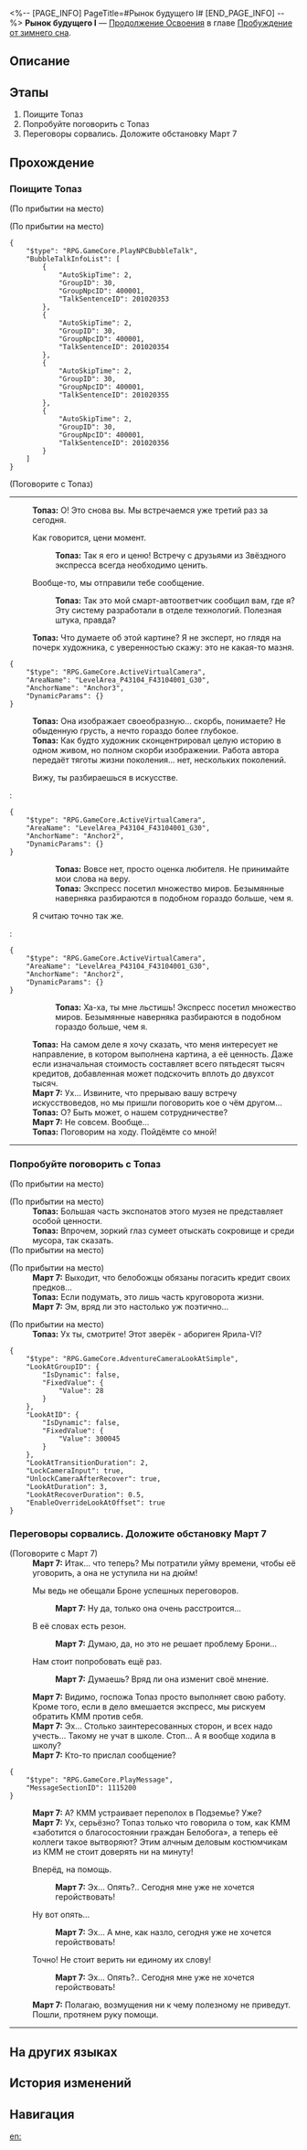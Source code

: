 <%-- [PAGE_INFO]
PageTitle=#Рынок будущего I#
[END_PAGE_INFO] --%>
{{Дополнить|Диалоги.}}
{{Миссия Инфобокс
|id              = 2010205
|Название        = 
|Изображение     = Миссия Рынок будущего I.png
|Тип             = Продолжение Освоения
|Событие         = 
|Глава           = Пробуждение от зимнего сна
|Условия         = 
|Персонажи       = Март 7; Первопроходец; Топаз
|СтартЛокация    = [[Ярило-VI]] — [[Краеведческий музей]]
|Мир             = Ярило-VI
|Предыдущая      = 
|Следующая       = 
|Награды         = Опыт Освоения*700; Звёздный нефрит*110; Путеводитель путешественника*5; Утраченный кристалл*4; Кредиты*40 000
}}
'''Рынок будущего I''' — [[Продолжение Освоения]] в главе [[Пробуждение от зимнего сна]].

==Описание==
{{Описание|<!--официальное описание из Перекрёстка судеб-->}}

==Этапы==
# Поищите Топаз
# Попробуйте поговорить с Топаз
# Переговоры сорвались. Доложите обстановку Март 7

==Прохождение==
{{Дополнить}}

===Поищите Топаз===
{{Описание миссии|тип=Продолжение Освоения|локация=Краеведческий музей|Ежедневный отчёт об Освоении (автор: (Первопроходец)):<br />У нас неприятности. Белобог задолжал КММ целую кучу денег. Нужно поговорить с Топаз в музее.}}
{{Диалог Начало}}
;(По прибытии на место)

;(По прибытии на место)
<pre>{
	"$type": "RPG.GameCore.PlayNPCBubbleTalk",
	"BubbleTalkInfoList": [
		{
			"AutoSkipTime": 2,
			"GroupID": 30,
			"GroupNpcID": 400001,
			"TalkSentenceID": 201020353
		},
		{
			"AutoSkipTime": 2,
			"GroupID": 30,
			"GroupNpcID": 400001,
			"TalkSentenceID": 201020354
		},
		{
			"AutoSkipTime": 2,
			"GroupID": 30,
			"GroupNpcID": 400001,
			"TalkSentenceID": 201020355
		},
		{
			"AutoSkipTime": 2,
			"GroupID": 30,
			"GroupNpcID": 400001,
			"TalkSentenceID": 201020356
		}
	]
}</pre>

;(Поговорите с Топаз)
----
:'''Топаз:''' О! Это снова вы. Мы встречаемся уже третий раз за сегодня.
:{{Диалог|Стрелка}} Как говорится, цени момент.
::'''Топаз:''' Так я его и ценю! Встречу с друзьями из Звёздного экспресса всегда необходимо ценить.
:{{Диалог|Стрелка}} Вообще-то, мы отправили тебе сообщение.
::'''Топаз:''' Так это мой смарт-автоответчик сообщил вам, где я? Эту систему разработали в отделе технологий. Полезная штука, правда?
:'''Топаз:''' Что думаете об этой картине? Я не эксперт, но глядя на почерк художника, с уверенностью скажу: это не какая-то мазня.
<pre>{
	"$type": "RPG.GameCore.ActiveVirtualCamera",
	"AreaName": "LevelArea_P43104_F43104001_G30",
	"AnchorName": "Anchor3",
	"DynamicParams": {}
}</pre>
:'''Топаз:''' Она изображает своеобразную... скорбь, понимаете? Не обыденную грусть, а нечто гораздо более глубокое.
:'''Топаз:''' Как будто художник сконцентрировал целую историю в одном живом, но полном скорби изображении. Работа автора передаёт тяготы жизни поколения... нет, нескольких поколений.
:{{Диалог|Стрелка}} Вижу, ты разбираешься в искусстве.
:<pre>{
	"$type": "RPG.GameCore.ActiveVirtualCamera",
	"AreaName": "LevelArea_P43104_F43104001_G30",
	"AnchorName": "Anchor2",
	"DynamicParams": {}
}</pre>
::'''Топаз:''' Вовсе нет, просто оценка любителя. Не принимайте мои слова на веру.
::'''Топаз:''' Экспресс посетил множество миров. Безымянные наверняка разбираются в подобном гораздо больше, чем я.
:{{Диалог|Стрелка}} Я считаю точно так же.
:<pre>{
	"$type": "RPG.GameCore.ActiveVirtualCamera",
	"AreaName": "LevelArea_P43104_F43104001_G30",
	"AnchorName": "Anchor2",
	"DynamicParams": {}
}</pre>
::'''Топаз:''' Ха-ха, ты мне льстишь! Экспресс посетил множество миров. Безымянные наверняка разбираются в подобном гораздо больше, чем я.
:'''Топаз:''' На самом деле я хочу сказать, что меня интересует не направление, в котором выполнена картина, а её ценность. Даже если изначальная стоимость составляет всего пятьдесят тысяч кредитов, добавленная может подскочить вплоть до двухсот тысяч.
:'''Март 7:''' Ух... Извините, что прерываю вашу встречу искусствоведов, но мы пришли поговорить кое о чём другом...
:'''Топаз:''' О? Быть может, о нашем сотрудничестве?
:'''Март 7:''' Не совсем. Вообще...
:'''Топаз:''' Поговорим на ходу. Пойдёмте со мной!
----
{{Диалог Конец}}

===Попробуйте поговорить с Топаз===
{{Описание миссии|тип=Продолжение Освоения|локация=Краеведческий музей|Ежедневный отчёт об Освоении (автор: (Первопроходец)):<br />Вот и Топаз. Начинаем переговоры. Надеюсь, мы не ляпнем ничего лишнего.}}
{{Диалог Начало}}
;(По прибытии на место)

;(По прибытии на место)
:'''Топаз:''' Большая часть экспонатов этого музея не представляет особой ценности.
:'''Топаз:''' Впрочем, зоркий глаз сумеет отыскать сокровище и среди мусора, так сказать.
;(По прибытии на место)

;(По прибытии на место)
:'''Март 7:''' Выходит, что белобожцы обязаны погасить кредит своих предков...
:'''Топаз:''' Если подумать, это лишь часть круговорота жизни.
:'''Март 7:''' Эм, вряд ли это настолько уж поэтично...

;(По прибытии на место)
:'''Топаз:''' Ух ты, смотрите! Этот зверёк - абориген Ярила-VI?
<pre>{
	"$type": "RPG.GameCore.AdventureCameraLookAtSimple",
	"LookAtGroupID": {
		"IsDynamic": false,
		"FixedValue": {
			"Value": 28
		}
	},
	"LookAtID": {
		"IsDynamic": false,
		"FixedValue": {
			"Value": 300045
		}
	},
	"LookAtTransitionDuration": 2,
	"LockCameraInput": true,
	"UnlockCameraAfterRecover": true,
	"LookAtDuration": 3,
	"LookAtRecoverDuration": 0.5,
	"EnableOverrideLookAtOffset": true
}</pre>
{{Диалог Конец}}

===Переговоры сорвались. Доложите обстановку Март 7===
{{Описание миссии|тип=Продолжение Освоения|локация=Краеведческий музей|Ежедневный отчёт об Освоении (автор: (Первопроходец)):<br />Переговоры сорвались. Блин. Следующий шаг: а есть ли следующий шаг?}}
{{Диалог Начало}}

;(Поговорите с Март 7)
:'''Март 7:''' Итак... что теперь? Мы потратили уйму времени, чтобы её уговорить, а она не уступила ни на дюйм!
:{{Диалог|Стрелка}} Мы ведь не обещали Броне успешных переговоров.
::'''Март 7:''' Ну да, только она очень расстроится...
:{{Диалог|Стрелка}} В её словах есть резон.
::'''Март 7:''' Думаю, да, но это не решает проблему Брони...
:{{Диалог|Стрелка}} Нам стоит попробовать ещё раз.
::'''Март 7:''' Думаешь? Вряд ли она изменит своё мнение.
:'''Март 7:''' Видимо, госпожа Топаз просто выполняет свою работу. Кроме того, если в дело вмешается экспресс, мы рискуем обратить КММ против себя.
:'''Март 7:''' Эх... Столько заинтересованных сторон, и всех надо учесть... Такому не учат в школе. Стоп... А я вообще ходила в школу?
:'''Март 7:''' Кто-то прислал сообщение?
<pre>{
	"$type": "RPG.GameCore.PlayMessage",
	"MessageSectionID": 1115200
}</pre>
:'''Март 7:''' А? КММ устраивает переполох в Подземье? Уже?
:'''Март 7:''' Ух, серьёзно? Топаз только что говорила о том, как КММ «заботится о благосостоянии граждан Белобога», а теперь её коллеги такое вытворяют? Этим алчным деловым костюмчикам из КММ не стоит доверять ни на минуту!
:{{Диалог|Стрелка}} Вперёд, на помощь.
::'''Март 7:''' Эх... Опять?.. Сегодня мне уже не хочется геройствовать!
:{{Диалог|Стрелка}} Ну вот опять...
::'''Март 7:''' Эх... А мне, как назло, сегодня уже не хочется геройствовать!
:{{Диалог|Стрелка}} Точно! Не стоит верить ни единому их слову!
::'''Март 7:''' Эх... Опять?.. Сегодня мне уже не хочется геройствовать!
:'''Март 7:''' Полагаю, возмущения ни к чему полезному не приведут. Пошли, протянем руку помощи.
----
{{Диалог Конец}}

==На других языках==
{{На других языках
|en   = Future Market (I)
|zhs  = 未来市场•其一
|zht  = 未來市場•其一
|ja   = フューチャーズマーケット・一
|ko   = 미래 시장•1
|es   = El mercado del mañana&nbsp;I
|fr   = Marché à terme (I)
|ru   = Рынок будущего I
|th   = ตลาดแห่งอนาคต 1
|vi   = Thị Trường Tương Lai 1
|de   = Markt der Zukunft (Teil 1)
|id   = Pasar Masa Depan 1
|pt   = Mercado Futuro (I)
}}

==История изменений==
{{История изменений|3.5}}

==Навигация==
{{Продолжение Освоения Навбокс|Глава }}

[[en:]]
